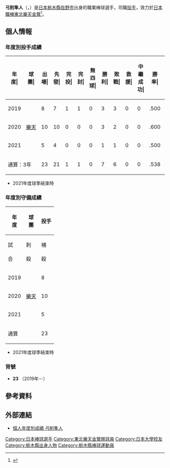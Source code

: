 {{BLPsources|time=2020-11-14T02:29:08+00:00}}
{{Infobox NPB player|
|name=弓削隼人|
|image=H_yuge20190425.jpg|
|width=300|
|position=投手|
|team=東北樂天金鷲|
|number=23|
|bats=左|
|throws=左|
|birthdate={{birth_date_and_age|1994|4|6|mf=y}}|
|birthplace={{JPN}}[[栃木縣|栃木縣]][[佐野市|佐野市]]|
|debutdate=4月4日
|debutyear=2019年
|debutteam=東北樂天金鷲
|statyear=2021年球季
|stat1label=勝投－敗投
|stat1value=7－6
|stat2label=中繼－救援
|stat2value=0－0
|stat3label=三振－四壞
|stat3value=74－35
|stat4label=防禦率
|stat4value=4.78
|teams=<nowiki></nowiki> 
* 佐野日本大學高等學校
* [[日本大學|日本大學]]
* SUBARU
* [[東北樂天金鷲|東北樂天金鷲]](2019年－)
}}

'''弓削隼人'''（{{jpn|j=弓削 隼人|hg=ゆげ はやと|rm=Yuge Hayato}}，{{bd|1994年|4月6日||catIdx=Yuge, Hayato}}）是[[日本|日本]][[栃木縣|栃木縣]][[佐野市|佐野市]]出身的職業棒球選手，司職[[投手|投手]]，效力於[[日本職棒|日本職棒]][[東北樂天金鷲|東北樂天金鷲]]<ref>{{cite web|url=https://hochi.news/articles/20181115-OHT1T50254.html|title=【楽天】１９３センチの“和製ランディ”ドラ４左腕・弓削隼人が契約合意|publisher=スポーツ報知|date=2018-11-16|access-date=2020-11-13|archive-date=2020-11-14|archive-url=https://web.archive.org/web/20201114125350/https://hochi.news/articles/20181115-OHT1T50254.html}}</ref>。
 
== 個人情報 ==
=== 年度別投手成績 ===
{| class="wikitable" style="text-align:right; font-size:small"
|-bgcolor="#efefef"
!年<br>度|!!球<br>團|!!出<br>場|!!先<br>發|!!完<br>投|!!完<br>封|!!無<br>四<br>球|!!勝<br>利|!!敗<br>戰|!!救<br>援|!!中<br>繼<br>成<br>功|!!勝<br>率|!!打<br>者|!!投<br>球<br>局<br>數|!!被<br>安<br>打|!!被<br>全<br>壘<br>打|!!保<br>送|!!敬<br>遠|!!觸<br>身<br>球|!!三<br>振<br>數|!!暴<br>投|!!犯<br>規|!!失分|!!自<br>責<br>分|!!防<br>禦<br>率|!!WHIP
|-
|style="text-align:center;"|2019
|rowspan="3" style="text-align: center; white-space: nowrap;"|[[東北樂天金鷲|樂天]]
|8||7||1||1||0||3||3||0||0||.500||172||43.1||40||5||9||0||2||34||0||0||18||18||3.74||1.13
|-
|style="text-align:center;"|2020
|10||10||0||0||0||3||2||0||0||.600||229||50.1||57||9||20||0||3||34||2||0||34||28||5.01||1.53
|-
|style="text-align:center;"|2021
|5||4||0||0||0||1||1||0||0||.500||65||13.2||20||0||6||0||1||6||0||0||11||11||7.24||1.90
|-
!colspan="2"|通算：3年
|23||21||1||1||0||7||6||0||0||.538||466||107.1||117||14||35||0||6||74||2||0||63||57||4.78||1.42
|}
* 2021年度球季結束時

=== 年度別守備成績 ===
{| class="wikitable" style="text-align: right; font-size: small; border-collapse:collapse; padding: 1px;"
!rowspan="2"|年<br />度!!rowspan="2"|球<br />團!!colspan="10"|投手
|-style="line-height:1.25em;"
!試<br /><br />合!!刺<br /><br />殺!!補<br /><br />殺!!失<br /><br />誤!!雙<br /><br />殺!!守<br />備<br />率
|-
|style="text-align: center;"|2019
|rowspan="3" style="text-align: center; white-space: nowrap;"|[[東北樂天金鷲|樂天]]
|8||1||7||1||2||.889
|-
|style="text-align:center;"|2020
|10||3||8||1||0||.917
|-
|style="text-align:center;"|2021
|5||1||2||0||0||1.000
|-
!colspan="2"|通算
|23||5||17||2||2||.917
|}
* 2021年度球季結束時

=== 背號 ===
* '''23''' （2019年－）

== 參考資料 ==
{{reflist}}

== 外部連結 ==
* [https://npb.jp/bis/players/61865138.html 個人年度別成績 弓削隼人] {{Wayback|url=https://npb.jp/bis/players/61865138.html |date=20211230012559 }} {{ja icon}} 

{{東北樂天金鷲球團球員名單}}
{{DEFAULTSORT:Yuge, Hayato}}
[[Category:日本棒球選手|Category:日本棒球選手]]
[[Category:東北樂天金鷲隊球員|Category:東北樂天金鷲隊球員]]
[[Category:日本大學校友|Category:日本大學校友]]
[[Category:栃木縣出身人物|Category:栃木縣出身人物]]
[[Category:栃木縣棒球運動員|Category:栃木縣棒球運動員]]